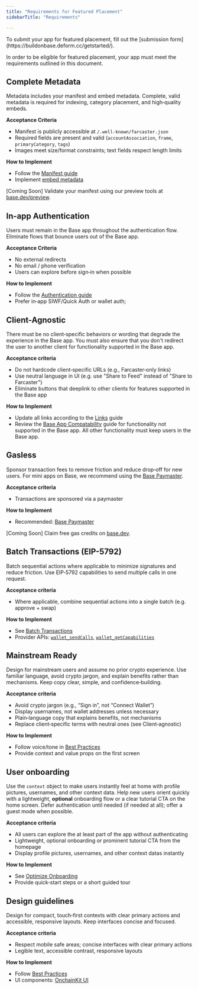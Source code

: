 ```yaml
---
title: "Requirements for Featured Placement"
sidebarTitle: "Requirements"

---
```

<Info>
  To submit your app for featured placement, fill out the [submission form](https://buildonbase.deform.cc/getstarted/).
</Info>

In order to be eligible for featured placement, your app must meet the requirements outlined in this document. 

## Complete Metadata

Metadata includes your manifest and embed metadata. Complete, valid metadata is required for indexing, category placement, and high‑quality embeds.

**Acceptance Criteria**
- Manifest is publicly accessible at `/.well-known/farcaster.json` 
- Required fields are present and valid (`accountAssociation`, `frame`, `primaryCategory`, `tags`)
- Images meet size/format constraints; text fields respect length limits

**How to Implement**
- Follow the [Manifest guide](/mini-apps/features/manifest)
- Implement [embed metadata](/mini-apps/features/embeds-and-previews#implementation)

<Note>
  [Coming Soon] Validate your manifest using our preview tools at <a href="https://base.dev/preview">base.dev/preview</a>.
</Note>

## In-app Authentication

Users must remain in the Base app throughout the authentication flow. Eliminate flows that bounce users out of the Base app.

**Acceptance Criteria**
- No external redirects
- No email / phone verification
- Users can explore before sign‑in when possible

**How to Implement**
- Follow the [Authentication guide](/mini-apps/features/authentication)
- Prefer in‑app SIWF/Quick Auth or wallet auth; 

## Client-Agnostic

There must be no client‑specific behaviors or wording that degrade the experience in the Base app. You must also ensure that you don't redirect the user to another client for functionality supported in the Base app.

**Acceptance criteria**
- Do not hardcode client‑specific URLs (e.g., Farcaster‑only links)
- Use neutral language in UI (e.g. use "Share to Feed" instead of "Share to Farcaster")
- Eliminate buttons that deeplink to other clients for features supported in the Base app

**How to Implement**
- Update all links according to the [Links](/mini-apps/features/links) guide
- Review the [Base App Compatability](/mini-apps/troubleshooting/base-app-compatibility) guide for functionality not supported in the Base app. All other functionality must keep users in the Base app.

## Gasless

Sponsor transaction fees to remove friction and reduce drop‑off for new users. For mini apps on Base, we recommend using the [Base Paymaster](/onchainkit/paymaster/quickstart-guide).

**Acceptance criteria**
- Transactions are sponsored via a paymaster

**How to Implement**
- Recommended: [Base Paymaster](/onchainkit/paymaster/quickstart-guide)

<Note>
  [Coming Soon] Claim free gas credits on <a href="https://base.dev">base.dev</a>.
</Note>


## Batch Transactions (EIP-5792)

Batch sequential actions where applicable to minimize signatures and reduce friction. Use EIP‑5792 capabilities to send multiple calls in one request.

**Acceptance criteria**
- Where applicable, combine sequential actions into a single batch (e.g. approve + swap)

**How to Implement**
- See [Batch Transactions](/base-account/improve-ux/batch-transactions)
- Provider APIs: [`wallet_sendCalls`](/base-account/reference/core/provider-rpc-methods/wallet_sendCalls), [`wallet_getCapabilities`](/base-account/reference/core/provider-rpc-methods/wallet_getCapabilities)

## Mainstream Ready

Design for mainstream users and assume no prior crypto experience. Use familiar language, avoid crypto jargon, and explain benefits rather than mechanisms. Keep copy clear, simple, and confidence‑building.

**Acceptance criteria**
- Avoid crypto jargon (e.g., “Sign in”, not “Connect Wallet”)
- Display usernames, not wallet addresses unless necessary
- Plain‑language copy that explains benefits, not mechanisms
- Replace client‑specific terms with neutral ones (see Client‑agnostic)

**How to Implement**
- Follow voice/tone in [Best Practices](/mini-apps/design-ux/best-practices)
- Provide context and value props on the first screen

## User onboarding

Use the `context` object to make users instantly feel at home with profile pictures, usernames, and other context data. Help new users orient quickly with a lightweight, **optional** onboarding flow or a clear tutorial CTA on the home screen. Defer authentication until needed (if needed at all); offer a guest mode when possible.

**Acceptance criteria**
- All users can explore the at least part of the app without authenticating
- Lightweight, optional onboarding or prominent tutorial CTA from the homepage
- Display profile pictures, usernames, and other context datas instantly

**How to Implement**
- See [Optimize Onboarding](/mini-apps/growth/optimize-onboarding)
- Provide quick‑start steps or a short guided tour


## Design guidelines

Design for compact, touch‑first contexts with clear primary actions and accessible, responsive layouts. Keep interfaces concise and focused.

**Acceptance criteria**
- Respect mobile safe areas; concise interfaces with clear primary actions
- Legible text, accessible contrast, responsive layouts

**How to Implement**
- Follow [Best Practices](/mini-apps/design-ux/best-practices)
- UI components: [OnchainKit UI](/mini-apps/design-ux/onchainkit)




